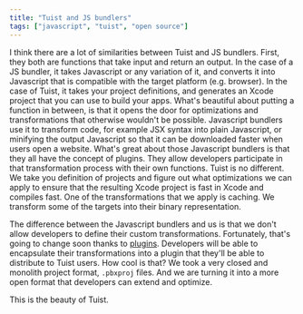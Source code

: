 ```yaml
---
title: "Tuist and JS bundlers"
tags: ["javascript", "tuist", "open source"]
---
```


I think there are a lot of similarities between Tuist and JS bundlers.
First,
they both are functions that take input and return an output.
In the case of a JS bundler,
it takes Javascript or any variation of it,
and converts it into Javascript that is compatible with the target platform (e.g. browser).
In the case of Tuist,
it takes your project definitions, and generates an Xcode project that you can use to build your apps.
What's beautiful about putting a function in between,
is that it opens the door for optimizations and transformations that otherwise wouldn't be possible.
Javascript bundlers use it to transform code,
for example JSX syntax into plain Javascript,
or minifying the output Javascript so that it can be downloaded faster when users open a website.
What's great about those Javascript bundlers is that they all have the concept of plugins.
They allow developers participate in that transformation process with their own functions.
Tuist is no different.
We take you definition of projects and figure out what optimizations we can apply to ensure that the resulting Xcode project is fast in Xcode and compiles fast.
One of the transformations that we apply is caching.
We transform some of the targets into their binary representation.

The difference between the Javascript bundlers and us is that we don't allow developers to define their custom transformations.
Fortunately, that's going to change soon thanks to [plugins](https://tuist.io/docs/plugins/using-plugins/).
Developers will be able to encapsulate their transformations into a plugin that they'll be able to distribute to Tuist users.
How cool is that?
We took a very closed and monolith project format, `.pbxproj` files.
And we are turning it into a more open format that developers can extend and optimize.

This is the beauty of Tuist.

